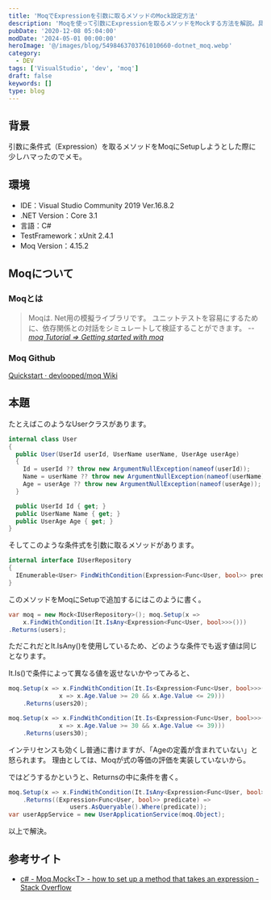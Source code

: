 ```yaml
---
title: 'MoqでExpressionを引数に取るメソッドのMock設定方法'
description: 'Moqを使って引数にExpressionを取るメソッドをMockする方法を解説。具体的なコード例と共に、ハマりやすいポイントや解決策を紹介します。'
pubDate: '2020-12-08 05:04:00'
modDate: '2024-05-01 00:00:00'
heroImage: '@/images/blog/5498463703761010660-dotnet_moq.webp'
category:
  - DEV
tags: ['VisualStudio', 'dev', 'moq']
draft: false
keywords: []
type: blog
---
```


## 背景

引数に条件式（Expression）を取るメソッドをMoqにSetupしようとした際に少しハマったのでメモ。

## 環境

- IDE：Visual Studio Community 2019 Ver.16.8.2
- .NET Version：Core 3.1
- 言語：C#
- TestFramework：xUnit 2.4.1
- Moq Version：4.15.2

## Moqについて

### Moqとは

> Moqは. Net用の模擬ライブラリです。 ユニットテストを容易にするために、依存関係との対話をシミュレートして検証することができます。 <cite>-- [moq Tutorial => Getting started with moq](https://riptutorial.com/moq)</cite>

### Moq Github

[Quickstart · devlooped/moq Wiki](https://github.com/devlooped/moq/wiki/Quickstart)

## 本題

たとえばこのようなUserクラスがあります。

```csharp
internal class User
{
  public User(UserId userId, UserName userName, UserAge userAge)
  {
    Id = userId ?? throw new ArgumentNullException(nameof(userId));
    Name = userName ?? throw new ArgumentNullException(nameof(userName));
    Age = userAge ?? throw new ArgumentNullException(nameof(userAge));
  }

  public UserId Id { get; }
  public UserName Name { get; }
  public UserAge Age { get; }
}
```

そしてこのような条件式を引数に取るメソッドがあります。

```csharp
internal interface IUserRepository
{
  IEnumerable<User> FindWithCondition(Expression<Func<User, bool>> predicate);
}
```

このメソッドをMoqにSetupで追加するにはこのように書く。

```csharp
var moq = new Mock<IUserRepository>(); moq.Setup(x =>
    x.FindWithCondition(It.IsAny<Expression<Func<User, bool>>>()))
.Returns(users);
```

ただこれだとIt.IsAny()を使用しているため、どのような条件でも返す値は同じとなります。

It.Is()で条件によって異なる値を返せないかやってみると、

```csharp
moq.Setup(x => x.FindWithCondition(It.Is<Expression<Func<User, bool>>>(
              x => x.Age.Value >= 20 && x.Age.Value <= 29)))
    .Returns(users20);

moq.Setup(x => x.FindWithCondition(It.Is<Expression<Func<User, bool>>>(
              x => x.Age.Value >= 30 && x.Age.Value <= 39)))
    .Returns(users30);
```

インテリセンスも効くし普通に書けますが、「Ageの定義が含まれていない」と怒られます。
理由としては、Moqが式の等価の評価を実装していないから。

ではどうするかというと、Returnsの中に条件を書く。

```csharp
moq.Setup(x => x.FindWithCondition(It.IsAny<Expression<Func<User, bool>>>()))
    .Returns((Expression<Func<User, bool>> predicate) =>
                 users.AsQueryable().Where(predicate));
var userAppService = new UserApplicationService(moq.Object);
```

以上で解決。

<div class='not-prose'>
	<div data-vc_mylinkbox_id='887423761'></div>
</div>

## 参考サイト

- [c# - Moq.Mock\<T\> - how to set up a method that takes an expression - Stack Overflow](https://stackoverflow.com/questions/2751935/moq-mockt-how-to-set-up-a-method-that-takes-an-expression)
